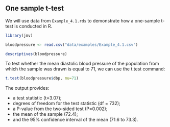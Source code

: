 ## One sample t-test

We will use data from `Example_4.1.rds` to demonstrate how a one-sample t-test is conducted in R.

```r
library(jmv)

bloodpressure <- read.csv("data/examples/Example_4.1.csv")

descriptives(bloodpressure)
```

To test whether the mean diastolic blood pressure of the population from which the sample was drawn is equal to 71, we can use the t.test command:

```r
t.test(bloodpressure$dbp, mu=71)
```

The output provides:

- a test statistic (t=3.07);
- degrees of freedom for the test statistic (df = 732);
- a P-value from the two-sided test (P=0.002);
- the mean of the sample (72.4);
- and the 95% confidence interval of the mean (71.6 to 73.3).

